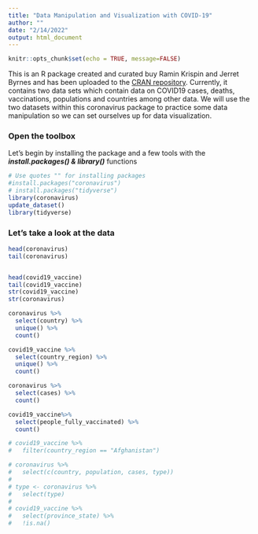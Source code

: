 ```yaml
---
title: "Data Manipulation and Visualization with COVID-19"
author: ""
date: "2/14/2022"
output: html_document
---
```


```r
knitr::opts_chunk$set(echo = TRUE, message=FALSE)
```

This is an R package created and curated buy Ramin Krispin and Jerret Byrnes and 
has been uploaded to the [CRAN repository](https://cran.r-project.org/web/packages/coronavirus/readme/README.html). 
Currently, it contains two data sets which contain data on COVID19 cases, deaths, 
vaccinations, populations and countries among other data. We will use the two 
datasets within this coronavirus package to practice some data manipulation so
we can set ourselves up for data visualization.


### Open the toolbox
Let's begin by installing the package and a few tools with the ***install.packages() & library()*** functions
```r
# Use quotes "" for installing packages
#install.packages("coronavirus")
# install.packages("tidyverse")
library(coronavirus)
update_dataset()
library(tidyverse)
```

### Let's take a look at the data
```r
head(coronavirus)
tail(coronavirus)


head(covid19_vaccine)
tail(covid19_vaccine)
str(covid19_vaccine)
str(coronavirus)
```

```r
coronavirus %>%
  select(country) %>%
  unique() %>%
  count()

covid19_vaccine %>%  
  select(country_region) %>%
  unique() %>%
  count()

coronavirus %>%
  select(cases) %>%
  count()

covid19_vaccine%>%
  select(people_fully_vaccinated) %>%
  count()

# covid19_vaccine %>%
#   filter(country_region == "Afghanistan")
```

```r
# coronavirus %>%
#   select(c(country, population, cases, type)) 
# 
# type <- coronavirus %>%
#   select(type)
# 
# covid19_vaccine %>%
#   select(province_state) %>%
#   !is.na()
```

